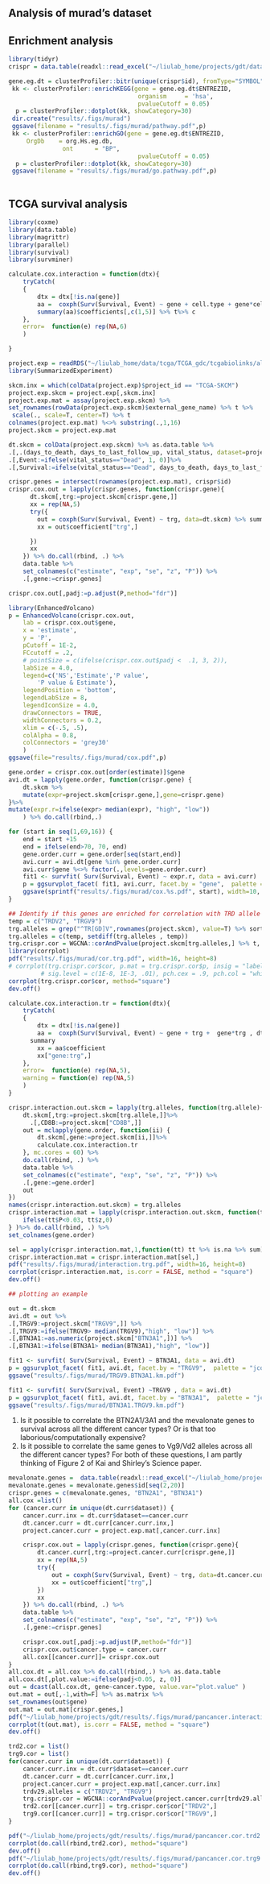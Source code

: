 ## Analysis of murad's dataset

## Enrichment analysis

```r
library(tidyr)
crispr = data.table(readxl::read_excel("~/liulab_home/projects/gdt/data/Murad_Screen Hits.xlsx", sheet = 1))

gene.eg.dt = clusterProfiler::bitr(unique(crispr$id), fromType="SYMBOL", toType="ENTREZID", OrgDb="org.Hs.eg.db")
 kk <- clusterProfiler::enrichKEGG(gene = gene.eg.dt$ENTREZID,
                                    organism     = 'hsa',
                                    pvalueCutoff = 0.05)
  p = clusterProfiler::dotplot(kk, showCategory=30)
 dir.create("results/.figs/murad")
 ggsave(filename = "results/.figs/murad/pathway.pdf",p)
 kk <- clusterProfiler::enrichGO(gene = gene.eg.dt$ENTREZID,
 	 OrgDb    = org.Hs.eg.db,
               ont      = "BP",
                                    pvalueCutoff = 0.05)
  p = clusterProfiler::dotplot(kk, showCategory=30)
 ggsave(filename = "results/.figs/murad/go.pathway.pdf",p)
 
```

## TCGA survival analysis 

```r

library(coxme)
library(data.table)
library(magrittr)
library(parallel)
library(survival)
library(survminer)

calculate.cox.interaction = function(dtx){
	tryCatch(
	{
		dtx = dtx[!is.na(gene)]
		aa =  coxph(Surv(Survival, Event) ~ gene + cell.type + gene*cell.type, dtx)
		summary(aa)$coefficients[,c(1,5)] %>% t%>% c
	},
	error=  function(e) rep(NA,6)
	)

}

project.exp = readRDS("~/liulab_home/data/tcga/TCGA_gdc/tcgabiolinks/all.tcga.expression.RDS")
library(SummarizedExperiment)

skcm.inx = which(colData(project.exp)$project_id == "TCGA-SKCM")
project.exp.skcm = project.exp[,skcm.inx] 
project.exp.mat = assay(project.exp.skcm) %>%
set_rownames(rowData(project.exp.skcm)$external_gene_name) %>% t %>% 
 scale(., scale=T, center=T) %>% t 
colnames(project.exp.mat) %<>% substring(.,1,16)
project.skcm = project.exp.mat

dt.skcm = colData(project.exp.skcm) %>% as.data.table %>%
.[,.(days_to_death, days_to_last_follow_up, vital_status, dataset=project_id)] %>% 
.[,Event:=ifelse(vital_status=="Dead", 1, 0)]%>% 
.[,Survival:=ifelse(vital_status=="Dead", days_to_death, days_to_last_follow_up)]

crispr.genes = intersect(rownames(project.exp.mat), crispr$id)
crispr.cox.out = lapply(crispr.genes, function(crispr.gene){ 
      dt.skcm[,trg:=project.skcm[crispr.gene,]]
      xx = rep(NA,5)
      try({
      	out = coxph(Surv(Survival, Event) ~ trg, data=dt.skcm) %>% summary 
      	xx = out$coefficient["trg",]

      })
      xx
    }) %>% do.call(rbind, .) %>%
    data.table %>% 
    set_colnames(c("estimate", "exp", "se", "z", "P")) %>% 
    .[,gene:=crispr.genes]

crispr.cox.out[,padj:=p.adjust(P,method="fdr")]

library(EnhancedVolcano)
p = EnhancedVolcano(crispr.cox.out,
	lab = crispr.cox.out$gene,
	x = 'estimate',
	y = 'P',
	pCutoff = 1E-2,
	FCcutoff = .2,
	# pointSize = c(ifelse(crispr.cox.out$padj <  .1, 3, 2)),
	labSize = 4.0,
	legend=c('NS','Estimate','P value',
		'P value & Estimate'),
	legendPosition = 'bottom',
	legendLabSize = 8,
	legendIconSize = 4.0,
	drawConnectors = TRUE,
	widthConnectors = 0.2,
	xlim = c(-.5, .5),
	colAlpha = 0.8,
	colConnectors = 'grey30'
	)
ggsave(file="results/.figs/murad/cox.pdf",p)

gene.order = crispr.cox.out[order(estimate)]$gene
avi.dt = lapply(gene.order, function(crispr.gene) {
	dt.skcm %>% 
	mutate(expr=project.skcm[crispr.gene,],gene=crispr.gene)
}%>% 
mutate(expr.r=ifelse(expr> median(expr), "high", "low"))
	) %>% do.call(rbind,.)

for (start in seq(1,69,16)) {
	end = start +15
	end = ifelse(end>70, 70, end)
	gene.order.curr = gene.order[seq(start,end)]
	avi.curr = avi.dt[gene %in% gene.order.curr]
	avi.curr$gene %<>% factor(.,levels=gene.order.curr)
	fit1 <- survfit( Surv(Survival, Event) ~ expr.r, data = avi.curr)
	p = ggsurvplot_facet( fit1, avi.curr, facet.by = "gene",  palette = "jco", pval = TRUE)
	ggsave(sprintf("results/.figs/murad/cox.%s.pdf", start), width=10, height=8)
}

## Identify if this genes are enriched for correlation with TRD allele levels. 
temp = c("TRDV2", "TRGV9")
trg.alleles = grep("^TR[GD]V",rownames(project.skcm), value=T) %>% sort
trg.alleles = c(temp, setdiff(trg.alleles , temp))
trg.crispr.cor = WGCNA::corAndPvalue(project.skcm[trg.alleles,] %>% t, project.skcm[gene.order,] %>% t)
library(corrplot)
pdf("results/.figs/murad/cor.trg.pdf", width=16, height=8)
# corrplot(trg.crispr.cor$cor, p.mat = trg.crispr.cor$p, insig = "label_sig",
         # sig.level = c(1E-8, 1E-3, .01), pch.cex = .9, pch.col = "white")
corrplot(trg.crispr.cor$cor, method="square")
dev.off()

calculate.cox.interaction.tr = function(dtx){
    tryCatch(
    {
        dtx = dtx[!is.na(gene)]
        aa =  coxph(Surv(Survival, Event) ~ gene + trg +  gene*trg , dtx)%>%
      summary 
    	xx = aa$coefficient
        xx["gene:trg",]
    },
    error=  function(e) rep(NA,5),
    warning = function(e) rep(NA,5)
    )
}

crispr.interaction.out.skcm = lapply(trg.alleles, function(trg.allele){ 
    dt.skcm[,trg:=project.skcm[trg.allele,]]%>%
      .[,CD8B:=project.skcm["CD8B",]]
    out = mclapply(gene.order, function(ii) {
        dt.skcm[,gene:=project.skcm[ii,]]%>%
        calculate.cox.interaction.tr
    }, mc.cores = 60) %>% 
    do.call(rbind, .) %>%
    data.table %>% 
    set_colnames(c("estimate", "exp", "se", "z", "P")) %>% 
    .[,gene:=gene.order]
    out 
}) 
names(crispr.interaction.out.skcm) = trg.alleles
crispr.interaction.mat = lapply(crispr.interaction.out.skcm, function(tt) {
	ifelse(tt$P<0.03, tt$z,0)
} )%>% do.call(rbind, .) %>% 
set_colnames(gene.order)

sel = apply(crispr.interaction.mat,1,function(tt) tt %>% is.na %>% sum) < length(gene.order)
crispr.interaction.mat = crispr.interaction.mat[sel,]
pdf("results/.figs/murad/interaction.trg.pdf", width=16, height=8)
corrplot(crispr.interaction.mat, is.corr = FALSE, method = "square")
dev.off()

## plotting an example 

out = dt.skcm 
avi.dt = out %>%
.[,TRGV9:=project.skcm["TRGV9",]] %>% 
.[,TRGV9:=ifelse(TRGV9> median(TRGV9),"high", "low")] %>% 
.[,BTN3A1:=as.numeric(project.skcm["BTN3A1",])] %>% 
.[,BTN3A1:=ifelse(BTN3A1> median(BTN3A1),"high", "low")]

fit1 <- survfit( Surv(Survival, Event) ~ BTN3A1, data = avi.dt)
p = ggsurvplot_facet( fit1, avi.dt, facet.by = "TRGV9",  palette = "jco", pval = TRUE)
ggsave("results/.figs/murad/TRGV9.BTN3A1.km.pdf")

fit1 <- survfit( Surv(Survival, Event) ~TRGV9 , data = avi.dt)
p = ggsurvplot_facet( fit1, avi.dt, facet.by = "BTN3A1",  palette = "jco", pval = TRUE)
ggsave("results/.figs/murad/BTN3A1.TRGV9.km.pdf")
```

1) Is it possible to correlate the BTN2A1/3A1 and the mevalonate genes to survival across all the different cancer types? Or is that too laborious/computationally expensive?
2) Is it possible to correlate the same genes to Vg9/Vd2 alleles across all the different cancer types?
For both of these questions, I am partly thinking of Figure 2 of Kai and Shirley's Science paper.

```r
mevalonate.genes =  data.table(readxl::read_excel("~/liulab_home/projects/gdt/data/Murad_Screen Hits.xlsx", sheet = 2))
mevalonate.genes = mevalonate.genes$id[seq(2,20)]
crispr.genes = c(mevalonate.genes, "BTN2A1", "BTN3A1")
all.cox =list()
for (cancer.curr in unique(dt.curr$dataset)) {
	cancer.curr.inx = dt.curr$dataset==cancer.curr
	dt.cancer.curr = dt.curr[cancer.curr.inx,]
	project.cancer.curr = project.exp.mat[,cancer.curr.inx]

	crispr.cox.out = lapply(crispr.genes, function(crispr.gene){ 
		dt.cancer.curr[,trg:=project.cancer.curr[crispr.gene,]]
		xx = rep(NA,5)
		try({
			out = coxph(Surv(Survival, Event) ~ trg, data=dt.cancer.curr) %>% summary 
			xx = out$coefficient["trg",]
		})
		xx
	}) %>% do.call(rbind, .) %>%
	data.table %>% 
	set_colnames(c("estimate", "exp", "se", "z", "P")) %>% 
	.[,gene:=crispr.genes]

	crispr.cox.out[,padj:=p.adjust(P,method="fdr")]
	crispr.cox.out$cancer.type = cancer.curr
	all.cox[[cancer.curr]]= crispr.cox.out
}
all.cox.dt = all.cox %>% do.call(rbind,.) %>% as.data.table
all.cox.dt[,plot.value:=ifelse(padj<0.05, z, 0)]
out = dcast(all.cox.dt, gene~cancer.type, value.var="plot.value" ) 
out.mat = out[,-1,with=F] %>% as.matrix %>% 
set_rownames(out$gene)
out.mat = out.mat[crispr.genes,]
pdf("~/liulab_home/projects/gdt/results/.figs/murad/pancancer.interaction.trg.melavolante.pdf", width=16, height=8)
corrplot(t(out.mat), is.corr = FALSE, method = "square")
dev.off()

trd2.cor = list()
trg9.cor = list()
for(cancer.curr in unique(dt.curr$dataset)) {
	cancer.curr.inx = dt.curr$dataset==cancer.curr
	dt.cancer.curr = dt.curr[cancer.curr.inx,]
	project.cancer.curr = project.exp.mat[,cancer.curr.inx]
	trdv29.alleles = c("TRDV2", "TRGV9")
	trg.crispr.cor = WGCNA::corAndPvalue(project.cancer.curr[trdv29.alleles,] %>% t, project.cancer.curr[crispr.genes,] %>% t)
	trd2.cor[[cancer.curr]] = trg.crispr.cor$cor["TRDV2",]
	trg9.cor[[cancer.curr]] = trg.crispr.cor$cor["TRGV9",]
}

pdf("~/liulab_home/projects/gdt/results/.figs/murad/pancancer.cor.trd2..melavolante.pdf", width=16, height=8)
corrplot(do.call(rbind,trd2.cor), method="square")
dev.off()
pdf("~/liulab_home/projects/gdt/results/.figs/murad/pancancer.cor.trg9..melavolante.pdf", width=16, height=8)
corrplot(do.call(rbind,trg9.cor), method="square")
dev.off()
```
